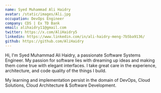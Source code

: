 ```yaml
---
name: Syed Muhammad Ali Haidry
avatar: /static/images/Ali.jpg
occupation: DevOps Engineer
company: CDS | Ex TD Bank
email: alihaidry11@gmail.com
twitter: https://x.com/AliHaidry5
linkedin: https://www.linkedin.com/in/ali-haidry-meng-7b5ba9136/
github: https://github.com/AliHaidry
---
```


Hi, I'm Syed Muhammad Ali Haidry, a passionate Software Systems Engineer. My passion for software lies with dreaming up ideas and making them come true with elegant interfaces. I take great care in the experience, architecture, and code quality of the things I build.

My learning and implementation persist in the domain of DevOps, Cloud Solutions, Cloud Architecture & Software Development.